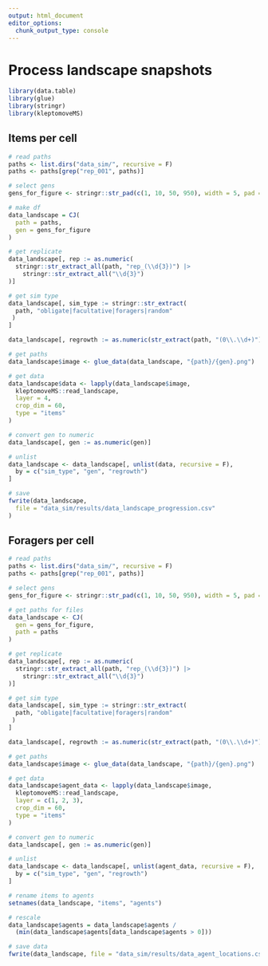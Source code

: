```yaml
---
output: html_document
editor_options:
  chunk_output_type: console
---
```


# Process landscape snapshots


```r
library(data.table)
library(glue)
library(stringr)
library(kleptomoveMS)
```


## Items per cell


```r
# read paths
paths <- list.dirs("data_sim/", recursive = F)
paths <- paths[grep("rep_001", paths)]

# select gens
gens_for_figure <- stringr::str_pad(c(1, 10, 50, 950), width = 5, pad = "0")

# make df
data_landscape = CJ(
  path = paths,
  gen = gens_for_figure
)

# get replicate
data_landscape[, rep := as.numeric(
  stringr::str_extract_all(path, "rep_(\\d{3})") |> 
    stringr::str_extract_all("\\d{3}")
)]

# get sim type
data_landscape[, sim_type := stringr::str_extract(
  path, "obligate|facultative|foragers|random"
 ) 
]

data_landscape[, regrowth := as.numeric(str_extract(path, "(0\\.\\d+)"))]

# get paths
data_landscape$image <- glue_data(data_landscape, "{path}/{gen}.png")

# get data
data_landscape$data <- lapply(data_landscape$image,
  kleptomoveMS::read_landscape,
  layer = 4,
  crop_dim = 60,
  type = "items"
)

# convert gen to numeric
data_landscape[, gen := as.numeric(gen)]

# unlist
data_landscape <- data_landscape[, unlist(data, recursive = F),
  by = c("sim_type", "gen", "regrowth")
]

# save
fwrite(data_landscape,
  file = "data_sim/results/data_landscape_progression.csv"
)
```


## Foragers per cell


```r
# read paths
paths <- list.dirs("data_sim/", recursive = F)
paths <- paths[grep("rep_001", paths)]

# select gens
gens_for_figure <- stringr::str_pad(c(1, 10, 50, 950), width = 5, pad = "0")

# get paths for files
data_landscape <- CJ(
  gen = gens_for_figure,
  path = paths
)

# get replicate
data_landscape[, rep := as.numeric(
  stringr::str_extract_all(path, "rep_(\\d{3})") |> 
    stringr::str_extract_all("\\d{3}")
)]

# get sim type
data_landscape[, sim_type := stringr::str_extract(
  path, "obligate|facultative|foragers|random"
 ) 
]

data_landscape[, regrowth := as.numeric(str_extract(path, "(0\\.\\d+)"))]

# get paths
data_landscape$image <- glue_data(data_landscape, "{path}/{gen}.png")

# get data
data_landscape$agent_data <- lapply(data_landscape$image,
  kleptomoveMS::read_landscape,
  layer = c(1, 2, 3),
  crop_dim = 60,
  type = "items"
)

# convert gen to numeric
data_landscape[, gen := as.numeric(gen)]

# unlist
data_landscape <- data_landscape[, unlist(agent_data, recursive = F),
  by = c("sim_type", "gen", "regrowth")
]

# rename items to agents
setnames(data_landscape, "items", "agents")

# rescale
data_landscape$agents = data_landscape$agents / 
  (min(data_landscape$agents[data_landscape$agents > 0]))

# save data
fwrite(data_landscape, file = "data_sim/results/data_agent_locations.csv")
```

